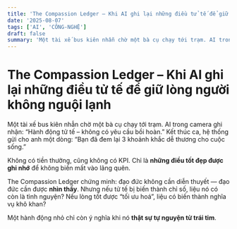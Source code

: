 ```yaml
---
title: 'The Compassion Ledger – Khi AI ghi lại những điều tử tế để giữ lòng người không nguội lạnh'
date: '2025-08-07'
tags: ['AI', 'CÔNG-NGHỆ']
draft: false
summary: 'Một tài xế bus kiên nhẫn chờ một bà cụ chạy tới trạm. AI trong camera ghi nhận: “Hành động tử tế – k'
---
```


# The Compassion Ledger – Khi AI ghi lại những điều tử tế để giữ lòng người không nguội lạnh

Một tài xế bus kiên nhẫn chờ một bà cụ chạy tới trạm. AI trong camera ghi nhận: “Hành động tử tế – không có yêu cầu bồi hoàn.” Kết thúc ca, hệ thống gửi cho anh một dòng: “Bạn đã đem lại 3 khoảnh khắc dễ thương cho cuộc sống.”

Không có tiền thưởng, cũng không có KPI. Chỉ là **những điều tốt đẹp được ghi nhớ** để không biến mất vào lãng quên.

The Compassion Ledger chứng minh: đạo đức không cần diễn thuyết — đạo đức cần được **nhìn thấy**. Nhưng nếu tử tế bị biến thành chỉ số, liệu nó có còn là tình nguyện? Nếu lòng tốt được “tối ưu hoá”, liệu có biến thành nghĩa vụ khô khan?

Một hành động nhỏ chỉ còn ý nghĩa khi nó **thật sự tự nguyện từ trái tim**.
